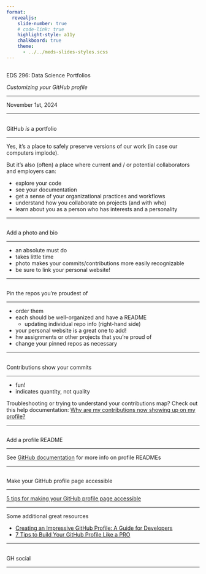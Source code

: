 ```yaml
---
format: 
  revealjs:
    slide-number: true
    # code-link: true
    highlight-style: a11y
    chalkboard: true
    theme: 
      - ../../meds-slides-styles.scss
---
```


## {#title-slide data-menu-title="Title Slide" background="#053660"} 

[EDS 296: Data Science Portfolios]{.custom-title}

[*Customizing your GitHub profile*]{.custom-subtitle}

<hr class="hr-teal">

[November 1st, 2024]{.custom-subtitle3}

---

## {#GH-portfolio data-menu-title="GitHub is a portfolio"} 

[GitHub *is* a portfolio]{.slide-title}

<hr>

Yes, it's a place to safely preserve versions of our work (in case our computers implode).

But it's also (often) a place where current and / or potential collaborators and employers can:

- explore your code
- see your documentation
- get a sense of your organizational practices and workflows
- understand how you collaborate on projects (and with who)
- learn about you as a person who has interests and a personality

---

## {#photo-bio data-menu-title="Add a photo & bio"} 

[Add a photo and bio]{.slide-title}

<hr>

- an absolute must do
- takes little time
- photo makes your commits/contributions more easily recognizable
- be sure to link your personal website!

---

## {#pin-repos data-menu-title="Pin your top repos"} 

[Pin the repos you're proudest of]{.slide-title}

<hr>

- order them
- each should be well-organized and have a README
    - updating individual repo info (right-hand side)
- your personal website is a great one to add!
- hw assignments or other projects that you're proud of
- change your pinned repos as necessary

---

## {#contributions data-menu-title="Contributions"} 

[Contributions show your commits]{.slide-title}

<hr>

- fun!
- indicates quantity, not quality

::: {.footer}
Troubleshooting or trying to understand your contributions map? Check out this help documentation: [Why are my contributions now showing up on my profile?](https://docs.github.com/en/account-and-profile/setting-up-and-managing-your-github-profile/managing-contribution-settings-on-your-profile/why-are-my-contributions-not-showing-up-on-my-profile)
:::

---

## {#profile-readme data-menu-title="Profile README"} 

[Add a profile README]{.slide-title}

<hr>

::: {.footer}
See [GitHub documentation](https://docs.github.com/en/account-and-profile/setting-up-and-managing-your-github-profile/customizing-your-profile/managing-your-profile-readme) for more info on profile READMEs 
:::

---

## {#accessibility data-menu-title="Accessibility"} 

[Make your GitHub profile page accessible]{.slide-title}

<hr>

[5 tips for making your GitHub profile page accessible](https://github.blog/developer-skills/github/5-tips-for-making-your-github-profile-page-accessible/)

---

Some additional great resources

- [Creating an Impressive GitHub Profile: A Guide for Developers](https://www.linkedin.com/pulse/creating-impressive-github-profile-guide-developers-zamir-khotov-gqdyf/)
- [7 Tips to Build Your GitHub Profile Like a PRO](https://dev.to/quira/7-tips-to-build-your-github-profile-like-a-pro-38bg)

---

## {#gh-social data-menu-title="GH as social media"} 

[GH social]{.slide-title}

<hr>


